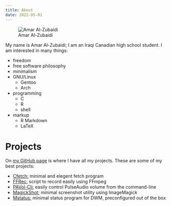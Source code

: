```yaml
---
title: About
date: 2022-05-01
---
```


![Amar Al-Zubaidi](/amarakon.com/images/amar-al-zubaidi.jpg)

My name is Amar Al-Zubaidi; I am an Iraqi Canadian high school student.
I am interested in many things:

- freedom
- free software philosophy
- minimalism
- GNU/Linux
  - Gentoo
  - Arch
- programming
  - C
  - R
  - shell
- markup
  - R Markdown
  - LaTeX

# Projects
On [my GitHub page](https://github.com/amarakon) is where I have all my projects.
These are some of my best projects:

- [Cfetch:](https://github.com/amarakon/cfetch) minimal and elegent fetch program
- [FFRec:](https://github.com/amarakon/ffrec) script to record easily using FFmpeg
- [PAVol-Cli:](https://github.com/amarakon/pavol-cli) easily control PulseAudio volume from the command-line
- [MagickShot:](https://github.com/amarakon/magickshot) minimal screenshot utility using ImageMagick
- [Mstatus:](https://github.com/amarakon/mstatus) minimal status program for DWM, preconfigured out of the box 
